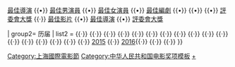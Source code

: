 {{Navbox
| name = 上海國際電影節
| title = [[上海國際電影節]]
| titlestyle = background:#FFFF00;
| image = 
| bodystyle  = text-align: left
| evenstyle =
| groupstyle = background:#EEDD82
| group1 = [[金爵奖]]奖项     
| list1 = [[金爵獎最佳影片|最佳影片]] {{•}} [[金爵獎最佳導演|最佳導演]] {{•}} [[金爵獎最佳男演員|最佳男演員]] {{•}} [[金爵獎最佳女演員|最佳女演員]] {{•}} [[金爵獎最佳編劇|最佳編劇]] {{•}} {{tsl|en|Golden Goblet Award for Best Cinematography|金爵獎最佳攝影|最佳攝影}}{{•}} {{tsl|en|Golden Goblet Award for Best Music|金爵獎最佳音樂|最佳音樂}} {{•}} [[金爵獎評委會大獎|評委會大獎]] {{·}} [[亞洲新人獎最佳影片|最佳影片]] {{•}} [[亞洲新人獎最佳導演|最佳導演]] {{•}} [[亞洲新人獎評委會大獎|評委會大獎]]

| group2= 历届
| list2 = {{le|第1届上海国际电影节|1993 Shanghai International Film Festival|1993}} {{·}} {{le|第2届上海国际电影节|1995 Shanghai International Film Festival|1995}} {{·}} {{le|第3届上海国际电影节|1997 Shanghai International Film Festival|1997}} {{·}} {{le|第4届上海国际电影节|1999 Shanghai International Film Festival|1999}} {{·}} {{le|第5届上海国际电影节|2001 Shanghai International Film Festival|2001}} {{·}} {{le|第6届上海国际电影节|2002 Shanghai International Film Festival|2002}} {{·}} {{le|第7届上海国际电影节|2004 Shanghai International Film Festival|2004}} {{·}} {{le|第8届上海国际电影节|2005 Shanghai International Film Festival|2005}} {{·}} {{le|第9届上海国际电影节|2006 Shanghai International Film Festival|2006}} {{·}} {{le|第10届上海国际电影节|2007 Shanghai International Film Festival|2007}} {{·}} {{le|第11届上海国际电影节|2008 Shanghai International Film Festival|2008}} {{·}} {{le|第12届上海国际电影节|2009 Shanghai International Film Festival|2009}} {{·}} {{le|第13届上海国际电影节|2010 Shanghai International Film Festival|2010}} {{·}} {{le|第14届上海国际电影节|2011 Shanghai International Film Festival|2011}} {{·}} {{le|第15届上海国际电影节|2012 Shanghai International Film Festival|2012}} {{·}} {{le|第16届上海国际电影节|2013 Shanghai International Film Festival|2013}} {{·}} {{le|第17届上海国际电影节|2014 Shanghai International Film Festival|2014}} {{·}} [[第18届上海国际电影节|2015]] {{·}} [[第19届上海国际电影节|2016]]{{·}} {{le|第20届上海国际电影节|2017 Shanghai International Film Festival|2017}}{{·}} {{le|第21届上海国际电影节|2018 Shanghai International Film Festival|2018}}{{·}} {{le|第22届上海国际电影节|2019 Shanghai International Film Festival|2019}}
}}<noinclude>

[[Category:上海國際電影節]]
<noinclude>
[[Category:中华人民共和国电影奖项模板]]
[[Category:上海國際電影節|+]]
</noinclude>